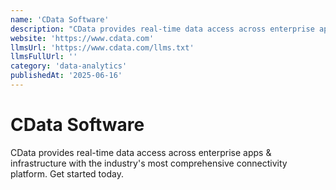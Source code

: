 ```yaml
---
name: 'CData Software'
description: "CData provides real-time data access across enterprise apps & infrastructure with the industry''s most comprehensive connectivity platform. Get started today."
website: 'https://www.cdata.com'
llmsUrl: 'https://www.cdata.com/llms.txt'
llmsFullUrl: ''
category: 'data-analytics'
publishedAt: '2025-06-16'
---
```


# CData Software

CData provides real-time data access across enterprise apps & infrastructure with the industry's most comprehensive connectivity platform. Get started today.
